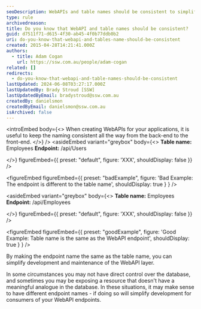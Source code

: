 ```yaml
---
seoDescription: WebAPIs and table names should be consistent to simplify development and maintenance of your API layer.
type: rule
archivedreason:
title: Do you know that WebAPI and table names should be consistent?
guid: d7511f71-d615-4f30-ab45-4f0b77ddb0b2
uri: do-you-know-that-webapi-and-tables-name-should-be-consistent
created: 2015-04-28T14:21:41.000Z
authors:
  - title: Adam Cogan
    url: https://ssw.com.au/people/adam-cogan
related: []
redirects:
  - do-you-know-that-webapi-and-table-names-should-be-consistent
lastUpdated: 2024-06-08T03:27:17.000Z
lastUpdatedBy: Brady Stroud [SSW]
lastUpdatedByEmail: bradystroud@ssw.com.au
createdBy: danielsmon
createdByEmail: danielsmon@ssw.com.au
isArchived: false
---
```


<introEmbed
  body={<>
When creating WebAPIs for your applications, it is useful to keep the naming consistent all the way from the back-end to the front-end.
  </>}
/>
<asideEmbed
  variant="greybox"
  body={<>
    **Table name:** Employees
**Endpoint:** /api/Users

  </>}
  figureEmbed={{
    preset: "default",
    figure: 'XXX',
    shouldDisplay: false
  }}
/>

<figureEmbed figureEmbed={{
  preset: "badExample",
  figure: 'Bad Example: The endpoint is different to the table name',
  shouldDisplay: true
} } />


<asideEmbed
  variant="greybox"
  body={<>
    **Table name:** Employees
**Endpoint:** /api/Employees

  </>}
  figureEmbed={{
    preset: "default",
    figure: 'XXX',
    shouldDisplay: false
  }}
/>

<figureEmbed figureEmbed={{
  preset: "goodExample",
  figure: 'Good Example: Table name is the same as the WebAPI endpoint',
  shouldDisplay: true
} } />


By making the endpoint name the same as the table name, you can simplify development and maintenance of the WebAPI layer.

In some circumstances you may not have direct control over the database, and sometimes you may be exposing a resource that doesn't have a meaningful analogue in the database. In these situations, it may make sense to have different endpoint names - if doing so will simplify development for consumers of your WebAPI endpoints.
